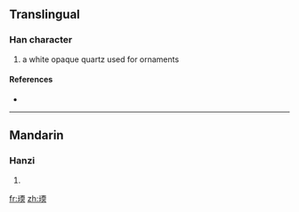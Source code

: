 ==Translingual==

===Han character===
{{Han char|rn=96|rad=玉|as=09|sn=13|four=|canj=一土一月大 (MGMBK)}}

# a white opaque quartz used for ornaments

====References====
* {{Han ref|kx=0737.060|dkj=21108|dj=1148.090|hdz=21126.010|uh=744C|ud=29772}}

----

==Mandarin==

===Hanzi===
{{cmn-hanzi|pin=[[ruǎn]] ([[ruan3]])|wg=juan<sup>3</sup>}}

# {{defn|Mandarin}}

[[fr:瑌]]
[[zh:瑌]]